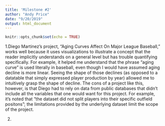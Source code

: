 ```yaml
---
title: 'Milestone #2'
author: "Andy Price"
date: "9/20/2019"
output: html_document
---
```


```r
knitr::opts_chunk$set(echo = TRUE)
```

1.Diego Martinez's project, "Aging Curves Affect On Major League Baseball," works well because it uses visualizations to illustrate a concept that the reader implicitly understands on a general level but has trouble quantifying specifically. For example, it helped me understand that the phrase "aging curve" is used literally in baseball, even though I would have assumed aging decline is more linear. Seeing the shape of those declines (as opposed to a datatable that simply expressed player production by year) allowed me to intuitively grasp the shape of decline. The cons of a project like this, however, is that Diego had to rely on data from public databases that didn't include all the variables that one would want for this project. For example, it's noted that "the dataset did not split players into their specific outfield positons"; the limitations provided by the underlying dataset limit the scope of the project.

2.